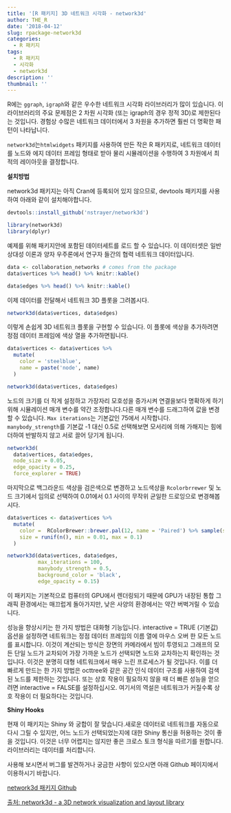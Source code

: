 ```yaml
---
title: '[R 패키지] 3D 네트워크 시각화 - network3d'
author: THE_R
date: '2018-04-12'
slug: rpackage-network3d
categories:
  - R 패키지
tags:
  - R 패키지
  - 시각화
  - network3d
description: ''
thumbnail: ''
---
```


R에는 `ggraph`, `igraph`와 같은 우수한 네트워크 시각화 라이브러리가 많이 있습니다. 이 라이브러리의 주요 문제점은 2 차원 시각화 (또는 igraph의 경우 정적 3D)로 제한된다는 것입니다. 경험상 수많은 네트워크 데이터에서 3 차원을 추가하면 훨씬 더 명확한 패턴이 나타납니다.

`network3d`는`htmlwidgets` 패키지를 사용하여 만든 작은 R 패키지로, 네트워크 데이터를 노드와 에지 데이터 프레임 형태로 받아 물리 시뮬레이션을 수행하여 3 차원에서 최적의 레이아웃을 결정합니다.

**설치방법**

network3d 패키지는 아직 Cran에 등록되어 있지 않으므로, devtools 패키지를 사용하여 아래와 같이 설치해야합니다.

```r
devtools::install_github('nstrayer/network3d')

library(network3d)
library(dplyr)
```

예제를 위해 패키지안에 포함된 데이터세트를 로드 할 수 있습니다. 이 데이터셋은 일반 상대성 이론과 양자 우주론에서 연구자 들간의 협력 네트워크 데이터입니다.

```r
data <- collaboration_networks # comes from the package
data$vertices %>% head() %>% knitr::kable()
```


```r
data$edges %>% head() %>% knitr::kable()
```

이제 데이터를 전달해서 네트워크 3D 플롯을 그려봅시다.

```r
network3d(data$vertices, data$edges)
```

이렇게 손쉽게 3D 네트워크 플롯을 구현할 수 있습니다. 이 플롯에 색상을 추가하려면 정점 데이터 프레임에 색상 열을 추가하면됩니다.


```r
data$vertices <- data$vertices %>% 
  mutate(
    color = 'steelblue',
    name = paste('node', name)
  )

network3d(data$vertices, data$edges)
```

노드의 크기를 더 작게 설정하고 가장자리 모호성을 증가시켜 연결을보다 명확하게 하기위해 시뮬레이션 매개 변수를 약간 조정합니다.다른 매개 변수를 드래그하여 값을 변경할 수 있습니다. `Max iterations`는 기본값인 75에서 시작합니다. `manybody_strength`를 기본값 -1 대신 0.5로 선택해보면 모서리에 의해 가해지는 힘에 더하여 반발하지 않고 서로 끌어 당기게 됩니다.

```r
network3d(
  data$vertices, data$edges, 
  node_size = 0.05, 
  edge_opacity = 0.25,
  force_explorer = TRUE)
```

마지막으로 백그라운드 색상을 검은색으로 변경하고 노드색상을 `Rcolorbrrewer` 및 노드 크기에서 임의로 선택하여 0.01에서 0.1 사이의 무작위 균일한 드로잉으로 변경해봅시다.

```r
data$vertices <- data$vertices %>% 
  mutate(
    color =  RColorBrewer::brewer.pal(12, name = 'Paired') %>% sample(size = n(), replace = TRUE),
    size = runif(n(), min = 0.01, max = 0.1)
  )

network3d(data$vertices, data$edges, 
          max_iterations = 100,
          manybody_strength = 0.5, 
          background_color = 'black',
          edge_opacity = 0.15)
```

이 패키지는 기본적으로 컴퓨터의 GPU에서 렌더링되기 때문에 GPU가 내장된 통합 그래픽 환경에서는 매끄럽게 돌아가지만, 낮은 사양의 환경에서는 약간 버벅거릴 수 있습니다.

성능을 향상시키는 한 가지 방법은 대화형 기능입니다. interactive = TRUE (기본값) 옵션을 설정하면 네트워크는 정점 데이터 프레임의 이름 열에 마우스 오버 한 모든 노드를 표시합니다. 이것이 계산되는 방식은 장면의 카메라에서 빔이 투영되고 그래프의 모든 단일 노드가 교차되어 가장 가까운 노드가 선택되면 노드와 교차하는지 확인하는 것입니다. 이것은 분명히 대형 네트워크에서 매우 느린 프로세스가 될 것입니다. 이를 더 빠르게 만드는 한 가지 방법은 octtree와 같은 공간 인식 데이터 구조를 사용하여 검색된 노드를 제한하는 것입니다. 또는 상호 작용이 필요하지 않을 때 더 빠른 성능을 얻으려면 interactive = FALSE를 설정하십시오. 여기서의 역설은 네트워크가 커질수록 상호 작용이 더 필요하다는 것입니다.

**Shiny Hooks**

현재 이 패키지는 Shiny 와 궁합이 잘 맞습니다.새로운 데이터로 네트워크를 자동으로 다시 그릴 수 있지만, 어느 노드가 선택되었는지에 대한 Shiny 통신을 허용하는 것이 좋을 것입니다. 이것은 너무 어렵지는 않지만 좋은 크로스 토크 형식을 따르기를 원합니다. 라이브러리는 데이터를 처리합니다.

사용해 보시면서 버그를 발견하거나 궁금한 사항이 있으시면 아래 Github 페이지에서 이용하시기 바랍니다.

[network3d 패키지 Github](https://github.com/nstrayer/network3d)


[출처: network3d - a 3D network visualization and layout library](http://livefreeordichotomize.com/2018/04/09/network3d---a-3d-network-visualization-and-layout-library/)

